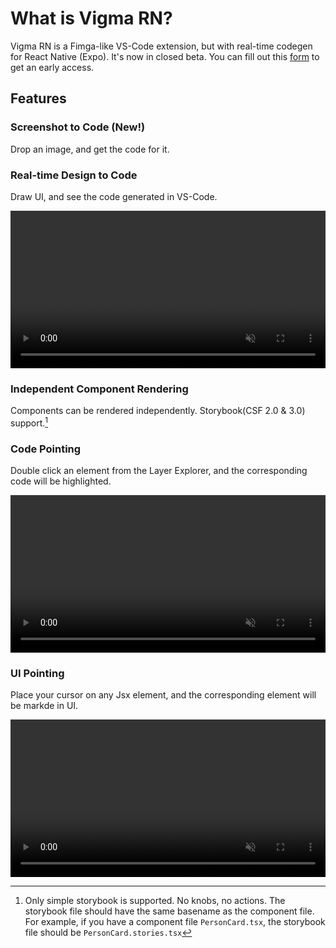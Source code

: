 # What is Vigma RN?

Vigma RN is a Fimga-like VS-Code extension, but with real-time codegen for React Native (Expo).
It's now in closed beta. You can fill out this [form](https://forms.gle/yoVn3v3kf9ysmHBr5) to get an early access.

## Features

### Screenshot to Code (New!)

Drop an image, and get the code for it.

### Real-time Design to Code

Draw UI, and see the code generated in VS-Code.

<video width='100%' controls muted>
  <source src='/videos/PersonCard.webm' type='video/webm' />
</video>

### Independent Component Rendering

Components can be rendered independently. Storybook(CSF 2.0 & 3.0) support.[^1]

### Code Pointing

Double click an element from the Layer Explorer, and the corresponding code will be highlighted.

<video width='100%' controls muted>
  <source src='/videos/CodePointing.webm' type='video/webm' />
</video>

### UI Pointing

Place your cursor on any Jsx element, and the corresponding element will be markde in UI.

<video width='100%' controls muted>
  <source src='/videos/UiPointing.webm' type='video/webm' />
</video>

[^1]: Only simple storybook is supported. No knobs, no actions. The storybook file should have the same basename as the component file. For example, if you have a component file `PersonCard.tsx`, the storybook file should be `PersonCard.stories.tsx`
